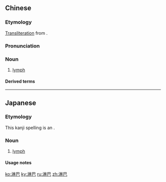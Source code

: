 ==Chinese==
{{zh-forms}}

===Etymology===
[[transliteration|Transliteration]] from {{etyl|en|zh}} {{m|en|lymph}}.

===Pronunciation===
{{zh-pron
|m=línbā
|c=lam4 baa1
|cat=n
}}

===Noun===
{{zh-noun}}

# [[lymph]]

====Derived terms====
{{zh-der|淋巴結|淋巴瘤|淋巴癌:línbā'ái|淋巴系統:línbā xìtǒng|淋巴細胞:línbā xìbāo}}

----

==Japanese==
{{ja-kanjitab|りん|は|k2=ぱ|yomi=o}}

===Etymology===
This kanji spelling is an {{ja-ateji|sort=りんは'}}.

===Noun===
{{ja-noun|リンパ}}

# [[lymph]]

====Usage notes====
{{ja-uk|katakana}}

[[ko:淋巴]]
[[ky:淋巴]]
[[ru:淋巴]]
[[zh:淋巴]]